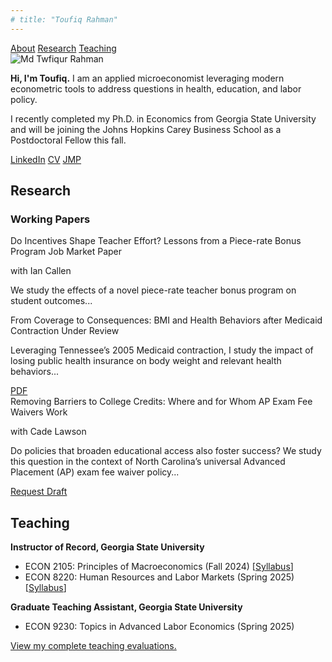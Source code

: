 ```yaml
---
# title: "Toufiq Rahman"
---
```


```{=html}
<nav class="page-nav">
  <a href="#about">About</a>
  <a href="#research">Research</a>
  <a href="#teaching">Teaching</a>
</nav>

<div class="page-content">

  <section id="about" class="page-section">
    <div class="about-container">
      <div class="about-image">
        <img src="headshot2nobg2.jpg" alt="Md Twfiqur Rahman" />
      </div>
      <div class="about-text">
        <p><b>Hi, I'm Toufiq.</b> I am an applied microeconomist leveraging modern econometric tools to address questions in health, education, and labor policy.</p>
        <p>I recently completed my Ph.D. in Economics from Georgia State University and will be joining the Johns Hopkins Carey Business School as a Postdoctoral Fellow this fall.</p>
        <div class="about-links">
          <a href="https://www.linkedin.com/in/tofuiba/" class="paper-button">LinkedIn</a>
          <a href="assets/CV.pdf" class="paper-button">CV</a>
          <a href="https://www.dropbox.com/scl/fi/ggskshcy4m582pzm4tsqx/BMI_sep2024.pdf?rlkey=rslmrppi5jffd19vce2f6fc4c&st=ru31v465&dl=0" class="paper-button">JMP</a>
        </div>
      </div>
    </div>
  </section>

  <section id="research" class="page-section">
    <div class="content-wrapper">
      <h2>Research</h2>
      <h3>Working Papers</h3>
      
      <div class="paper-entry">
        <div class="paper-header">
          <span class="paper-title">Do Incentives Shape Teacher Effort? Lessons from a Piece-rate Bonus Program</span>
          <span class="paper-tag jmp">Job Market Paper</span>
        </div>
        <p class="paper-authors">with Ian Callen</p>
        <p class="paper-abstract">We study the effects of a novel piece-rate teacher bonus program on student outcomes...</p>
      </div>

      <div class="paper-entry">
        <div class="paper-header">
          <span class="paper-title">From Coverage to Consequences: BMI and Health Behaviors after Medicaid Contraction</span>
          <span class="paper-tag status">Under Review</span>
        </div>
        <p class="paper-abstract">Leveraging Tennessee’s 2005 Medicaid contraction, I study the impact of losing public health insurance on body weight and relevant health behaviors...</p>
        <div class="paper-links">
          <a href="https://www.dropbox.com/scl/fi/ggskshcy4m582pzm4tsqx/BMI_sep2024.pdf?rlkey=rslmrppi5jffd19vce2f6fc4c&st=ru31v465&dl=0" class="paper-button">PDF</a>
        </div>
      </div>

      <div class="paper-entry">
        <div class="paper-header">
          <span class="paper-title">Removing Barriers to College Credits: Where and for Whom AP Exam Fee Waivers Work</span>
        </div>
        <p class="paper-authors">with Cade Lawson</p>
        <p class="paper-abstract">Do policies that broaden educational access also foster success? We study this question in the context of North Carolina’s universal Advanced Placement (AP) exam fee waiver policy...</p>
        <div class="paper-links">
          <a href="mailto:mrahman24@student.gsu.edu" class="paper-button">Request Draft</a>
        </div>
      </div>

    </div>
  </section>

  <section id="teaching" class="page-section">
    <div class="content-wrapper">
      <h2>Teaching</h2>
      <div class="teaching-entry">
        <p><strong>Instructor of Record, Georgia State University</strong></p>
        <ul>
          <li>ECON 2105: Principles of Macroeconomics (Fall 2024) [<a href='assets/econ2105.pdf'>Syllabus</a>]</li>
          <li>ECON 8220: Human Resources and Labor Markets (Spring 2025) [<a href='assets/econ8220.pdf'>Syllabus</a>]</li>
        </ul>
      </div>
      <div class="teaching-entry">
        <p><strong>Graduate Teaching Assistant, Georgia State University</strong></p>
        <ul>
          <li>ECON 9230: Topics in Advanced Labor Economics (Spring 2025)</li>
        </ul>
      </div>
      <a href='assets/Teaching_Evaluation.pdf'>View my complete teaching evaluations.</a>
    </div>
  </section>

</div>
```
